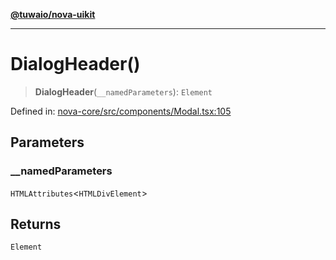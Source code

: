 [**@tuwaio/nova-uikit**](../../../README.md)

***

# DialogHeader()

> **DialogHeader**(`__namedParameters`): `Element`

Defined in: [nova-core/src/components/Modal.tsx:105](https://github.com/TuwaIO/nova-uikit/blob/c69d70bbcd3d3865c2d9c455fb00166e33b0b316/packages/nova-core/src/components/Modal.tsx#L105)

## Parameters

### \_\_namedParameters

`HTMLAttributes`\<`HTMLDivElement`\>

## Returns

`Element`
